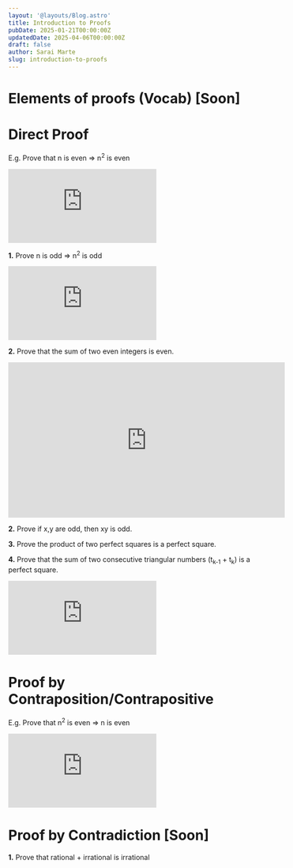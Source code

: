 ```yaml
---
layout: '@layouts/Blog.astro'
title: Introduction to Proofs
pubDate: 2025-01-21T00:00:00Z 
updatedDate: 2025-04-06T00:00:00Z 
draft: false
author: Sarai Marte
slug: introduction-to-proofs
---
```



# Elements of proofs (Vocab) [Soon]

# Direct Proof

E.g. Prove that n is even => n<sup>2</sup> is even

<iframe src="https://www.youtube.com/embed/UMBg1-_xygg?si=MflxjPdI7wNmTlDK&amp;start=4" title="YouTube video player" frameborder="0" allow="accelerometer; autoplay; clipboard-write; encrypted-media; gyroscope; picture-in-picture; web-share" referrerpolicy="strict-origin-when-cross-origin" allowfullscreen></iframe>

**1.** Prove n is odd => n<sup>2</sup> is odd

<Solution>
<iframe src="https://www.youtube.com/embed/4NItHtJJlOQ?si=bJLFQMfBDy46XH03&amp;start=5" title="YouTube video player" frameborder="0" allow="accelerometer; autoplay; clipboard-write; encrypted-media; gyroscope; picture-in-picture; web-share" referrerpolicy="strict-origin-when-cross-origin" allowfullscreen></iframe>
</Solution>

**2.** Prove that the sum of two even integers is even. 

<Solution>
<iframe width="560" height="315" src="https://www.youtube.com/embed/gOBWn8f-9-4?si=wq-nEOaQdqykEeCS&amp;start=5" title="YouTube video player" frameborder="0" allow="accelerometer; autoplay; clipboard-write; encrypted-media; gyroscope; picture-in-picture; web-share" referrerpolicy="strict-origin-when-cross-origin" allowfullscreen></iframe>
</Solution>

**2.** Prove if x,y are odd, then xy is odd.

<Solution>
</Solution>

**3.** Prove the product of two perfect squares is a perfect square.

<Solution>
</Solution>

**4.** Prove that the sum of two consecutive triangular numbers (t<sub>k-1</sub> + t<sub>k</sub>) is a perfect square.  

<Solution>
<iframe src="https://www.youtube.com/embed/rWrtXnQy2wM?si=OP6H3Rg2EJZteyc5&amp;start=5" title="YouTube video player" frameborder="0" allow="accelerometer; autoplay; clipboard-write; encrypted-media; gyroscope; picture-in-picture; web-share" referrerpolicy="strict-origin-when-cross-origin" allowfullscreen></iframe>
</Solution>

# Proof by Contraposition/Contrapositive

E.g. Prove that n<sup>2</sup> is even => n is even

<iframe src="https://www.youtube.com/embed/sDWzZcElzV0?si=WOfq_vXNLaDSWjEv&amp;start=5" title="YouTube video player" frameborder="0" allow="accelerometer; autoplay; clipboard-write; encrypted-media; gyroscope; picture-in-picture; web-share" referrerpolicy="strict-origin-when-cross-origin" allowfullscreen></iframe>

# Proof by Contradiction [Soon]

**1.** Prove that rational + irrational is irrational

<Solution>
</Solution>

